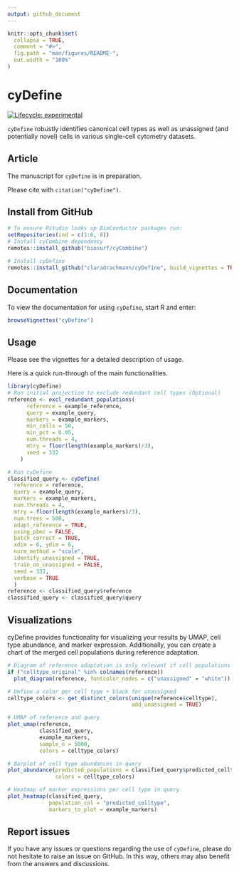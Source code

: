 ```yaml
---
output: github_document
---
```


<!-- README.md is generated from README.Rmd. Please edit that file -->

```r
knitr::opts_chunk$set(
  collapse = TRUE,
  comment = "#>",
  fig.path = "man/figures/README-",
  out.width = "100%"
)
```

# cyDefine 

[![Lifecycle: experimental](https://img.shields.io/badge/lifecycle-experimental-orange.svg)](https://www.tidyverse.org/lifecycle/#experimental)

`cyDefine` robustly identifies canonical cell types as well as unassigned (and potentially novel) cells in various single-cell cytometry datasets.

## Article

The manuscript for `cyDefine` is in preparation.

Please cite with `citation("cyDefine")`.


## Install from GitHub

``` r
# To ensure Rstudio looks up BioConductor packages run:
setRepositories(ind = c(1:6, 8))
# Install cyCombine dependency
remotes::install_github("biosurf/cyCombine")

# Install cyDefine
remotes::install_github("claradrachmann/cyDefine", build_vignettes = TRUE)
```

## Documentation

To view the documentation for using `cyDefine`, start R and enter:

```r
browseVignettes("cyDefine")
```

## Usage

Please see the vignettes for a detailed description of usage.

Here is a quick run-through of the main functionalities.

```r
library(cyDefine)
# Run initial projection to exclude redundant cell types (Optional)
reference <- excl_redundant_populations(
      reference = example_reference,
      query = example_query,
      markers = example_markers,
      min_cells = 50,
      min_pct = 0.05,
      num.threads = 4,
      mtry = floor(length(example_markers)/3),
      seed = 332
    )
```


```r

# Run cyDefine
classified_query <- cyDefine(
  reference = reference, 
  query = example_query, 
  markers = example_markers, 
  num.threads = 4,
  mtry = floor(length(example_markers)/3),
  num.trees = 500,
  adapt_reference = TRUE, 
  using_pbmc = FALSE, 
  batch_correct = TRUE, 
  xdim = 6, ydim = 6,
  norm_method = "scale",
  identify_unassigned = TRUE, 
  train_on_unassigned = FALSE,
  seed = 332,
  verbose = TRUE
  )
reference <- classified_query$reference
classified_query <- classified_query$query


```

## Visualizations

cyDefine provides functionality for visualizing your results by UMAP, cell type abundance, and marker expression.
Additionally, you can create a chart of the merged cell populations during reference adaptation.

```r
# Diagram of reference adaptation is only relevant if cell populations are merged (if "celltype_original" is created)
if ("celltype_original" %in% colnames(reference)) 
  plot_diagram(reference, fontcolor_nodes = c("unassigned" = "white"))
```

```r

# Define a color per cell type + black for unassigned
celltype_colors <- get_distinct_colors(unique(reference$celltype), 
                                       add_unassigned = TRUE)

# UMAP of reference and query
plot_umap(reference,
          classified_query,
          example_markers,
          sample_n = 5000,
          colors = celltype_colors)
```


```r
# Barplot of cell type abundances in query
plot_abundance(predicted_populations = classified_query$predicted_celltype,
               colors = celltype_colors)
```


```r
# Heatmap of marker expressions per cell type in query
plot_heatmap(classified_query, 
             population_col = "predicted_celltype",
             markers_to_plot = example_markers)

```

## Report issues

If you have any issues or questions regarding the use of `cyDefine`, please do not hesitate to raise an issue on GitHub. In this way, others may also benefit from the answers and discussions.

